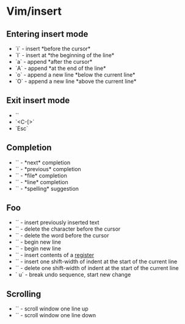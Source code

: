 = Vim/insert =

== Entering insert mode ==
* `i` - insert *before the cursor*
* `I` - insert at *the beginning of the line*
* `a` - append *after the cursor*
* `A` - append *at the end of the line*
* `o` - append a new line *below the current line*
* `O` - append a new line *above the current line*

== Exit insert mode == 
* `<C-c>` 
* `<C-[>`
* `Esc`

== Completion ==
* `<C-n>` - *next* completion
* `<C-p>` - *previous* completion
* `<C-x><C-f>` - *file* completion
* `<C-x><C-l>` - *line* completion
* `<C-x><C-s>` - *spelling* suggestion

== Foo ==
* `<C-A>` - insert previously inserted text
* `<C-h>` - delete the character before the cursor
* `<C-w>` - delete the word before the cursor
* `<C-j>` - begin new line
* `<C-m>` - begin new line
* `<C-r>` - insert contents of a [[vim/registers|register]]
* `<C-t>` - insert one shift-width of indent at the start of the current line
* `<C-d>` - delete one shift-width of indent at the start of the current line
* `<C-g> u` - break undo sequence, start new change

== Scrolling ==
* `<C-x><C-e>` - scroll window one line up
* `<C-x><C-y>` - scroll window one line down


